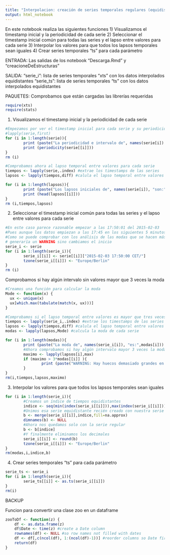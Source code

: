 ```yaml
---
title: "Interpolacion: creación de series temporales regulares (equidistantes)"
output: html_notebook
---
```

En este notebook realiza las siguientes funciones
1) Visualizamos el timestamp inicial y la periodicidad de cada serie
2) Seleccionar el timestamp inicial común para todas las series y el lapso entre valores para cada serie
3) Interpolar los valores para que todos los lapsos temporales sean iguales
4) Crear series temporales "ts" para cada parámetro

ENTRADA:
Las salidas de los notebook "Descarga.Rmd" y "creacioneDeEstructuras"

SALIDA: 
"serie_i": lista de series temporales "xts" con los datos interpolados equidistantes 
"serie_ts": lista de series temporales "ts" con los datos interpolados equidistantes

PAQUETES:
Comprobamos que están cargadas las librerías requeridas
```r
require(xts)
require(stats)
```

1) Visualizamos el timestamp inicial y la periodicidad de cada serie
```r
#Empezamos por ver el timestamp inicial para cada serie y su periodicidad
#lapply(serie,first)
for (i in 1:length(serie)){
        print (paste("La periodicidad e intervalo de", names(serie[i]) ,"son:"))
        print (periodicity(serie[[i]]))
}
rm (i)
```

```r
#Comprobamos ahora al lapso temporal entre valores para cada serie 
tiempos <- lapply(serie,.index) #extrae los timestamps de las series
lapsos <- lapply(tiempos,diff) #calula el lapso temporal entre valores

for (i in 1:length(lapsos)){
        print (paste("Los lapsos iniciales de", names(serie[i]), "son:"))
        print (head(lapsos[[i]]))
}
rm (i,tiempos,lapsos)
```


2) Seleccionar el timestamp inicial común para todas las series y el lapso entre valores para cada serie
```r
#En este caso parece razonable empezar a las 17:50:01 del 2015-02-03
#Pues aunque los datos empiezan a las 17:45 en los siguientes 5 minutos no hay datos
#Como se puede comprobar con los análisis de las modas que se hacen más adelante y que
# generaría un WARNING sino cambiamos el inicio
serie_i <- serie
for (i in 1:length(serie_i)){
        serie_i[[i]] <- serie[[i]]["2015-02-03 17:50:00 CET/"]
        tzone(serie_i[[i]]) <- "Europe/Berlin"
}
rm (i)
```

Comprobamos si hay algún intervalo sin valores mayor que 3 veces la moda
```r
#Creamos una función para calcular la moda
Mode <- function(x) {
  ux <- unique(x)
  ux[which.max(tabulate(match(x, ux)))]
}

#Comprobamos si el lapso temporal entre valores es mayor que tres veces la moda
tiempos <- lapply(serie_i,.index) #extrae los timestamps de las series
lapsos <- lapply(tiempos,diff) #calula el lapso temporal entre valores
modas <- lapply(lapsos,Mode) #calcula la moda de cada serie

for (i in 1:length(modas)){
        print (paste("La moda de", names(serie_i[i]), "es:",modas[i]))
        #Ahora comprobamos si hay algún intervalo mayor 3 veces la moda
        maximo <- lapply(lapsos[i],max)
        if (maximo > 3*modas[[i]] ){
                print (paste("WARNING: Hay huecos demasiado grandes en la serie:", maximo ))
        }
}
rm(i,tiempos,lapsos,maximo)
```

3) Interpolar los valores para que todos los lapsos temporales sean iguales

```r
for (i in 1:length(serie_i)){
        #Creamos un índice de tiempos equidistantes
        indice <- seq(min(index(serie_i[[i]])),max(index(serie_i[[i]])), by = as.difftime(modas[[i]],units='secs'))
        #Unimos esa serie equidistante recién creado con nuestra serie e interpolamos
        b <- merge(serie_i[[i]],indice,fill=na.approx) 
        dimnames(b) <- NULL
        #Ahora nos quedamos solo con la serie regular
        b <- b[indice]
        #Y finalmente eliminamos los decimales
        serie_i[[i]] <- round(b)
        tzone(serie_i[[i]]) <- "Europe/Berlin"
}
rm(modas,i,indice,b)
```

4) Crear series temporales "ts" para cada parámetro

```r
serie_ts <- serie_i
for (i in 1:length(serie_i)){
        serie_ts[[i]] <- as.ts(serie_i[[i]])
}
rm(i)
```



BACKUP

Funcion para convertir una clase zoo en un dataframe
```r
zooToDf <- function(z) {
    df <- as.data.frame(z) 
    df$Date <- time(z) #create a Date column
    rownames(df) <- NULL #so row names not filled with dates
    df <- df[,c(ncol(df), 1:(ncol(df)-1))] #reorder columns so Date first
    return(df)
}
```

